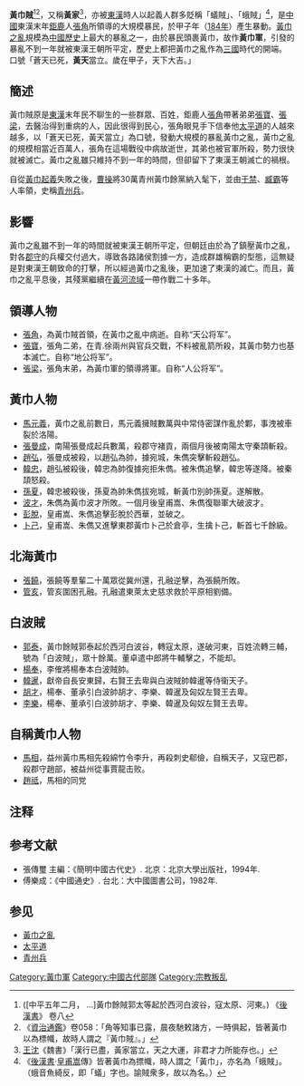 {{expand|time=2010-07-09T02:55:56+00:00}} 
'''黃巾賊'''<ref>([中平五年二月， ...]黃巾餘賊郭太等起於西河白波谷，寇太原、河東。) 《[[後漢書|後漢書]]》 卷八</ref><ref>《[[資治通鑑|資治通鑑]]》卷058：「角等知事已露，晨夜馳敕諸方，一時俱起，皆著黃巾以為標幟，故時人謂之『黃巾賊』。」</ref>，又稱'''黃家'''<ref>[[王沈_(太原)|王沈]]《魏書》「漢行已盡，黃家當立，天之大運，非君才力所能存也。」</ref>，亦被[[東漢|東漢]]時人以起義人群多貶稱「蟻賊」、「蛾賊」<ref>《[[後漢書|後漢書]]·[[皇甫嵩|皇甫嵩]]傳》皆著黃巾為摽幟，時人謂之「黃巾」，亦名為「蛾賊」。（蛾音魚綺反，即「蟻」字也。諭賊衆多，故以為名。）</ref>，是[[中華|中國]]東漢末年[[鉅鹿|鉅鹿]]人[[張角|張角]]所領導的大規模暴民，於甲子年（[[184年|184年]]）產生暴動。[[黃巾之亂|黃巾之亂]]規模為[[中國歷史|中國歷史]]上最大的暴亂之一，由於暴民頭裹黃巾，故作'''黃巾軍'''，引發的暴亂不到一年就被東漢王朝所平定，歷史上都把黃巾之亂作為[[三國|三國]]時代的開端。
口號「蒼天已死，'''黃天'''當立。歲在甲子，天下大吉。」

==簡述==
黃巾賊原是[[東漢|東漢]]末年民不聊生的一些群眾、百姓，鉅鹿人[[張角|張角]]帶著弟弟[[張寶|張寶]]、[[張梁|張梁]]，去醫治得到重病的人，因此很得到民心，張角眼見手下信奉他[[太平道_(宗教)|太平道]]的人越來越多，以「蒼天已死，黃天當立」為口號，發動大規模的暴亂黃巾之亂，黃巾之亂的規模相當近百萬人，張角在這場戰役中病故逝世，其弟也被官軍所殺，勢力很快就被滅亡。黃巾之亂雖只維持不到一年的時間，但卻留下了東漢王朝滅亡的禍根。

自從[[黃巾起義|黃巾起義]]失敗之後，[[曹操|曹操]]將30萬青州黃巾餘黨納入髦下，並由[[于禁|于禁]]、[[臧霸|臧霸]]等人率領，史稱[[青州兵|青州兵]]。

==影響==

黃巾之亂雖不到一年的時間就被東漢王朝所平定，但朝廷由於為了鎮壓黃巾之亂，對各[[郡守|郡守]]的兵權交付過大，導致各路諸侯割據一方，造成群雄稱霸的型態，這無疑是對東漢王朝致命的打擊，所以經過黃巾之亂後，更加速了東漢的滅亡。而且，黃巾之亂平息後，其殘黨繼續在[[黃河流域|黃河流域]]一帶作戰二十多年。

==領導人物==
*[[張角|張角]]，為黃巾賊首領，在黃巾之亂中病逝。自称“天公将军”。
*[[張寶|張寶]]，張角二弟，在青.徐兩州與官兵交戰，不料被亂箭所殺，其黃巾勢力也基本滅亡。自称“地公将军”。
*[[張梁|張梁]]，張角末弟，為黃巾軍的領導將軍。自称“人公将军”。

==黃巾人物==
*[[馬元義|馬元義]]，黃巾之亂前數日，馬元義擁賊數萬與中常侍密謀作亂於鄴，事洩被車裂於洛陽。
*[[張曼成|張曼成]]，南陽張曼成起兵數萬，殺郡守褚貢，兩個月後被南陽太守秦頡斬殺。
*[[趙弘|趙弘]]，張曼成被殺，以趙弘為帥，據宛城，朱儁突擊斬殺趙弘。
*[[韩忠_(黄巾军)|韓忠]]，趙弘被殺後，韓忠為帥復據宛拒朱儁。被朱儁追擊，韓忠等遂降。被秦頡怒殺。
*[[孫夏|孫夏]]，韓忠被殺後，孫夏為帥朱儁拔宛城，斬黃巾別帥孫夏。遂解散。
*[[波才|波才]]，朱儁為黃巾波才所敗。一個月後皇甫嵩、朱儁復聯軍大破波才。
*[[彭脫|彭脫]]，皇甫嵩、朱儁追擊彭脫於西華，並破之。
*[[卜己|卜己]]，皇甫嵩、朱儁又進擊東郡黃巾卜己於倉亭，生擒卜己，斬首七千餘級。

==北海黃巾==
*[[張饒|張饒]]，張饒等羣輩二十萬眾從冀州還，孔融逆擊，為張饒所敗。
*[[管亥|管亥]]，管亥圍困孔融。孔融遣東萊太史慈求救於平原相劉備。

== 白波賊 ==
* [[郭泰_(白波贼)|郭泰]]{{NoteTag|《[[後漢書|後漢書]]》作者[[范晔_(刘宋)|范曄]]父名泰，故《後漢書》改“郭泰”作“郭太”。}}，黃巾餘賊郭泰起於西河白波谷，轉寇太原，遂破河東，百姓流轉三輔，號為「白波賊」，眾十餘萬。董卓遣中郎將牛輔擊之，不能却。
* [[楊奉|楊奉]]，李傕將楊奉本白波賊帥。
* [[韓暹|韓暹]]，獻帝自長安東歸，右賢王去卑與白波賊帥韓暹等侍衞天子。
* [[胡才|胡才]]，楊奉、董承引白波帥胡才、李樂、韓暹及匈奴左賢王去卑。
* [[黄巾军人物#李乐|李樂]]，楊奉、董承引白波帥胡才、李樂、韓暹及匈奴左賢王去卑。

==自稱黃巾人物==
*[[馬相|馬相]]，益州黃巾馬相先殺綿竹令李升，再殺刺史郗儉，自稱天子，又寇巴郡，殺郡守趙部，被益州從事賈龍击败。
*[[趙祗|趙祗]]，馬相的同党

== 注释 ==
{{NoteFoot}}

== 参考文献 ==
{{Reflist}}
* 張傳璽 主編：《簡明中國古代史》. 北京：北京大學出版社，1994年.
* 傅樂成：《中國通史》. 台北：大中國圖書公司，1982年.

== 参见 ==
* [[黃巾之亂|黃巾之亂]]
* [[太平道_(宗教)|太平道]]
* [[青州兵|青州兵]]

[[Category:黃巾軍|Category:黃巾軍]]
[[Category:中國古代部隊|Category:中國古代部隊]]
[[Category:宗教叛乱|Category:宗教叛乱]]